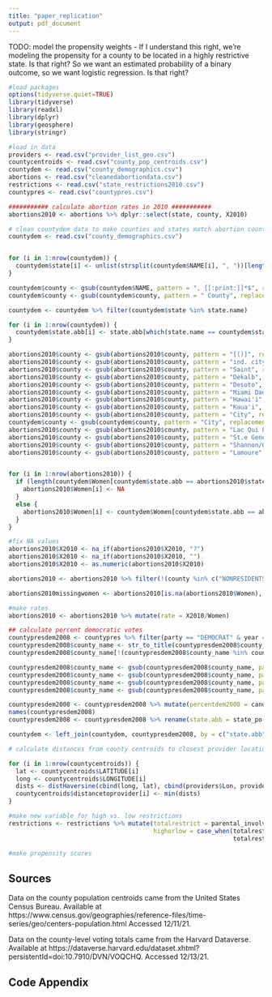 ```yaml
---
title: "paper_replication"
output: pdf_document
---
```



TODO: model the propensity weights
    - If I understand this right, we're modeling the propensity for a county to be located in a highly restrictive state.  Is that right?  So we want an estimated probability of a binary outcome, so we want logistic regression. Is that right?



```r
#load packages
options(tidyverse.quiet=TRUE)
library(tidyverse)
library(readxl)
library(dplyr)
library(geosphere)
library(stringr)
```


```r
#load in data
providers <- read.csv("provider_list_geo.csv")
countycentroids <- read.csv("county_pop_centroids.csv")
countydem <- read.csv("county_demographics.csv")
abortions <- read.csv("cleanedabortiondata.csv")
restrictions <- read.csv("state_restrictions2010.csv")
countypres <- read.csv("countypres.csv")
```

```r
########### calculate abortion rates in 2010 ###########
abortions2010 <- abortions %>% dplyr::select(state, county, X2010)

# clean countydem data to make counties and states match abortion count data 
countydem <- read.csv("county_demographics.csv")


for (i in 1:nrow(countydem)) {
  countydem$state[i] <- unlist(strsplit(countydem$NAME[i], ", "))[length(unlist(strsplit(countydem$NAME[i], ", ")))]
}

countydem$county <- gsub(countydem$NAME, pattern = ", [[:print:]]*$", replacement = "")
countydem$county <- gsub(countydem$county, pattern = " County", replacement = "")

countydem <- countydem %>% filter(countydem$state %in% state.name)

for (i in 1:nrow(countydem)) {
  countydem$state.abb[i] <- state.abb[which(state.name == countydem$state[i])]
}

abortions2010$county <- gsub(abortions2010$county, pattern = "[()]", replacement = "")
abortions2010$county <- gsub(abortions2010$county, pattern = "ind. city", replacement = "city")
abortions2010$county <- gsub(abortions2010$county, pattern = "Saint", replacement = "St.")
abortions2010$county <- gsub(abortions2010$county, pattern = "Dekalb", replacement = "DeKalb")
abortions2010$county <- gsub(abortions2010$county, pattern = "Desoto", replacement = "DeSoto")
abortions2010$county <- gsub(abortions2010$county, pattern = "Miami Dade", replacement = "Miami-Dade")
abortions2010$county <- gsub(abortions2010$county, pattern = "Hawai'i", replacement = "Hawaii")
abortions2010$county <- gsub(abortions2010$county, pattern = "Kaua'i", replacement = "Kauai")
abortions2010$county <- gsub(abortions2010$county, pattern = "City", replacement = "city")
countydem$county <- gsub(countydem$county, pattern = "City", replacement = "city")
abortions2010$county <- gsub(abortions2010$county, pattern = "Lac Qui Parle", replacement = "Lac qui Parle")
abortions2010$county <- gsub(abortions2010$county, pattern = "St.e Genevieve", replacement = "Ste. Genevieve")
abortions2010$county <- gsub(abortions2010$county, pattern = "Shannon/Oglala Lakota", replacement = "Oglala Lakota")
abortions2010$county <- gsub(abortions2010$county, pattern = "Lamoure", replacement = "LaMoure")


for (i in 1:nrow(abortions2010)) {
  if (length(countydem$Women[countydem$state.abb == abortions2010$state[i] & countydem$county == abortions2010$county[i]]) == 0) {
    abortions2010$Women[i] <- NA
  }
  else {
    abortions2010$Women[i] <- countydem$Women[countydem$state.abb == abortions2010$state[i] & countydem$county == abortions2010$county[i]]
  }
}

#fix NA values
abortions2010$X2010 <- na_if(abortions2010$X2010, "?")
abortions2010$X2010 <- na_if(abortions2010$X2010, "")
abortions2010$X2010 <- as.numeric(abortions2010$X2010)

abortions2010 <- abortions2010 %>% filter(!(county %in% c("NONRESIDENTS", "PROTECTED", "OTHER STATES", "OTHER COUNTRIES", "NON-RESIDENTS", "OTHER", "NEVADA PROTECTED", "NEVADA UNSPECIFIED", "NEBRASKA PROTECTED", "county", "MARYLAND", "St. Louis County")))

abortions2010missingwomen <- abortions2010[is.na(abortions2010$Women), ]

#make rates
abortions2010 <- abortions2010 %>% mutate(rate = X2010/Women)

```

```r
## calculate percent democratic votes
countypresdem2008 <- countypres %>% filter(party == "DEMOCRAT" & year == 2008)
countypresdem2008$county_name <- str_to_title(countypresdem2008$county_name)
countypresdem2008$county_name[!(countypresdem2008$county_name %in% countydem$county)]

countypresdem2008$county_name <- gsub(countypresdem2008$county_name, pattern = "City", replacement = "city")
countypresdem2008$county_name <- gsub(countypresdem2008$county_name, pattern = "Dekalb", replacement = "DeKalb")
countypresdem2008$county_name <- gsub(countypresdem2008$county_name, pattern = "Desoto", replacement = "DeSoto")
countypresdem2008$county_name <- gsub(countypresdem2008$county_name, pattern = "Lac Qui Parle", replacement = "Lac qui Parle")

countypresdem2008 <- countypresdem2008 %>% mutate(percentdem2008 = candidatevotes/totalvotes) 
names(countypresdem2008)
countypresdem2008 <- countypresdem2008 %>% rename(state.abb = state_po, county = county_name) %>% dplyr::select(state.abb, county, percentdem2008)

countydem <- left_join(countydem, countypresdem2008, by = c("state.abb", "county"))
```

```r
# calculate distances from county centroids to closest provider location

for (i in 1:nrow(countycentroids)) {
  lat <- countycentroids$LATITUDE[i]
  long <- countycentroids$LONGITUDE[i]
  dists <- distHaversine(cbind(long, lat), cbind(providers$Lon, providers$Lat))
  countycentroids$distancetoprovider[i] <- min(dists)
}

```

```r
#make new variable for high vs. low restrictions
restrictions <- restrictions %>% mutate(totalrestrict = parental_involvement + two_trips + trap + unconstitutional_ban, 
                                        highorlow = case_when(totalrestrict >= 3 ~ "high", 
                                                              totalrestrict < 3 ~ "low"))
```

```r
#make propensity scores


```

\newpage

## Sources 

Data on the county population centroids came from the United States Census Bureau.
Available at https://www.census.gov/geographies/reference-files/time-series/geo/centers-population.html Accessed 12/11/21.

Data on the county-level voting totals came from the Harvard Dataverse.
Available at https://dataverse.harvard.edu/dataset.xhtml?persistentId=doi:10.7910/DVN/VOQCHQ. Accessed 12/13/21. 


## Code Appendix
```r
```
